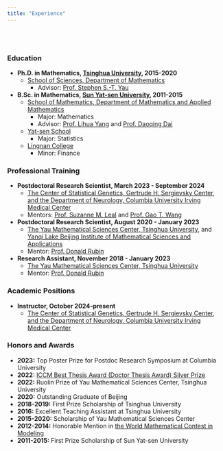 ```yaml
---
title: "Experience"
---
```


<br><br>

### Education

- **Ph.D. in Mathematics, [Tsinghua University](https://www.tsinghua.edu.cn/en/), 2015-2020**
  - [School of Sciences, Department of Mathematics](https://www.math.tsinghua.edu.cn/#)
    - Advisor: [Prof. Stephen S.-T. Yau](http://homepages.math.uic.edu/~yau/)
- **B.Sc. in Mathematics, [Sun Yat-sen University](https://www.sysu.edu.cn/sysuen/index.htm), 2011-2015**
  - [School of Mathematics, Department of Mathematics and Applied Mathematics](https://math.sysu.edu.cn/page/25)
    - Major: Mathematics
    - Advisor: [Prof. Lihua Yang](https://math.sysu.edu.cn/teacher/634) and [Prof. Daoqing Dai](https://scholar.google.com/citations?user=wghJ4rkAAAAJ&hl=zh-CN)
  - [Yat-sen School](https://baike.baidu.com/item/中山大学逸仙学院/56627027)
    - Major: Statistics
  - [Lingnan College](https://lingnan.sysu.edu.cn/en)
    - Minor: Finance

### Professional Training

- **Postdoctoral Research Scientist, March 2023 - September 2024**
  - [The Center of Statistical Genetics, Gertrude H. Sergievsky Center, and the Department of Neurology, Columbia University Irving Medical Center](https://www.neurology.columbia.edu/research/research-centers-and-programs/center-statistical-genetics)
  - Mentors: [Prof. Suzanne M. Leal](https://www.neurology.columbia.edu/profile/suzanne-m-leal-phd) and [Prof. Gao T. Wang](https://www.tigerwang.org)
- **Postdoctoral Research Scientist, August 2020 - January 2023**
  - [The Yau Mathematical Sciences Center, Tsinghua University](https://ymsc.tsinghua.edu.cn/en/), and [Yanqi Lake Beijing Institute of Mathematical Sciences and Applications](https://www.bimsa.cn)
  - Mentor: [Prof. Donald Rubin](https://statistics.fas.harvard.edu/people/donald-b-rubin)
- **Research Assistant, November 2018 - January 2023**
  - [The Yau Mathematical Sciences Center, Tsinghua University](https://ymsc.tsinghua.edu.cn/en/)
  - Mentor: [Prof. Donald Rubin](https://statistics.fas.harvard.edu/people/donald-b-rubin)

### Academic Positions
- **Instructor, October 2024-present**
  - [The Center of Statistical Genetics, Gertrude H. Sergievsky Center, and the Department of Neurology, Columbia University Irving Medical Center](https://www.neurology.columbia.edu/research/research-centers-and-programs/center-statistical-genetics)

### Honors and Awards

- **2023:** Top Poster Prize for Postdoc Research Symposium at Columbia University
- **2022:** [ICCM Best Thesis Award (Doctor Thesis Award) Silver Prize](http://www.yau-bta.com/en/show-86-37.html)
- **2022:** Ruolin Prize of Yau Mathematical Sciences Center, Tsinghua University
- **2020:** Outstanding Graduate of Beijing
- **2018-2019:** First Prize Scholarship of Tsinghua University
- **2016:** Excellent Teaching Assistant at Tsinghua University
- **2015-2020:** Scholarship of Yau Mathematical Sciences Center
- **2012-2014:** Honorable Mention in [the World Mathematical Contest in Modeling](https://www.comap.com/contests/mcm-icm)
- **2011-2015:** First Prize Scholarship of Sun Yat-sen University
